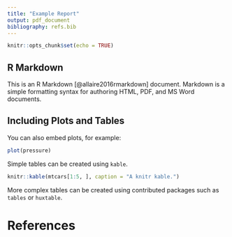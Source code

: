 ```yaml
---
title: "Example Report"
output: pdf_document
bibliography: refs.bib
---
```


```r
knitr::opts_chunk$set(echo = TRUE)
```

## R Markdown

This is an R Markdown [@allaire2016rmarkdown] document. Markdown is a simple formatting syntax for authoring HTML, PDF, and MS Word documents.

## Including Plots and Tables

You can also embed plots, for example:

```r
plot(pressure)
```


Simple tables can be created using `kable`.

```r
knitr::kable(mtcars[1:5, ], caption = "A knitr kable.")
```

More complex tables can be created using contributed packages such as `tables` or `huxtable`.

# References

